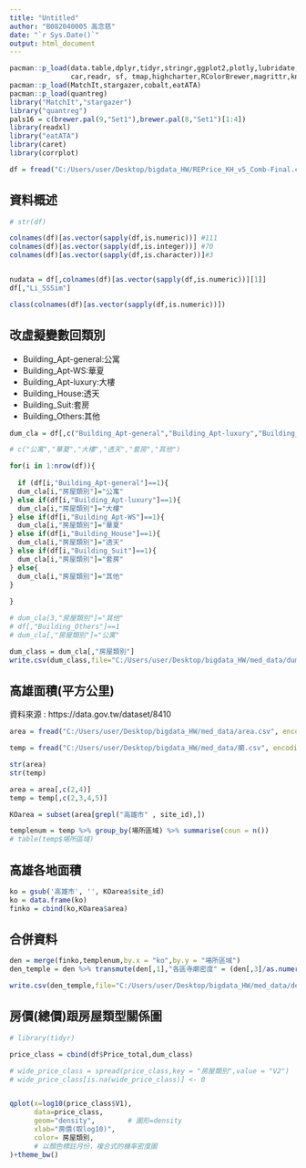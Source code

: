 ---
title: "Untitled"
author: "B082040005 高念慈"
date: "`r Sys.Date()`"
output: html_document
---

```{r}
pacman::p_load(data.table,dplyr,tidyr,stringr,ggplot2,plotly,lubridate,vcd,gridExtra,
               car,readr, sf, tmap,highcharter,RColorBrewer,magrittr,knitr,fastDummies)
pacman::p_load(MatchIt,stargazer,cobalt,eatATA)
pacman::p_load(quantreg)
library("MatchIt","stargazer")
library("quantreg")
pals16 = c(brewer.pal(9,"Set1"),brewer.pal(8,"Set1")[1:4])
library(readxl)
library("eatATA")
library(caret)
library(corrplot)
```

```{r setup, include=FALSE}

df = fread("C:/Users/user/Desktop/bigdata_HW/REPrice_KH_v5_Comb-Final.csv/REPrice_KH_v5_Comb-Final.csv", encoding = 'UTF-8', header = T)

```

## 資料概述

```{r }
# str(df)
```

```{r}

colnames(df)[as.vector(sapply(df,is.numeric))] #111
colnames(df)[as.vector(sapply(df,is.integer))] #70
colnames(df)[as.vector(sapply(df,is.character))]#3


nudata = df[,colnames(df)[as.vector(sapply(df,is.numeric))][1]]
df[,"Li_SSSim"]

class(colnames(df)[as.vector(sapply(df,is.numeric))])

```
## 改虛擬變數回類別

+ Building_Apt-general:公寓
+ Building_Apt-WS:華夏
+ Building_Apt-luxury:大樓
+ Building_House:透天
+ Building_Suit:套房
+ Building_Others:其他

```{r}

dum_cla = df[,c("Building_Apt-general","Building_Apt-luxury","Building_Apt-WS","Building_House","Building_Suit","Building_Others")]

```

```{r}

# c("公寓","華夏","大樓","透天","套房","其他")

for(i in 1:nrow(df)){
  
  if (df[i,"Building_Apt-general"]==1){
  dum_cla[i,"房屋類別"]="公寓"
} else if(df[i,"Building_Apt-luxury"]==1){
  dum_cla[i,"房屋類別"]="大樓"
} else if(df[i,"Building_Apt-WS"]==1){
  dum_cla[i,"房屋類別"]="華夏"
} else if(df[i,"Building_House"]==1){
  dum_cla[i,"房屋類別"]="透天"
} else if(df[i,"Building_Suit"]==1){
  dum_cla[i,"房屋類別"]="套房"
} else{
  dum_cla[i,"房屋類別"]="其他"
}
  
}

# dum_cla[3,"房屋類別"]="其他"
# df[,"Building_Others"]==1
# dum_cla[,"房屋類別"]="公寓"

```

```{r}

dum_class = dum_cla[,"房屋類別"]
write.csv(dum_class,file="C:/Users/user/Desktop/bigdata_HW/med_data/dum_class.csv",row.names = FALSE)

```

## 高雄面積(平方公里)

資料來源 : https://data.gov.tw/dataset/8410

```{r }

area = fread("C:/Users/user/Desktop/bigdata_HW/med_data/area.csv", encoding = 'UTF-8', header = T)

temp = fread("C:/Users/user/Desktop/bigdata_HW/med_data/廟.csv", encoding = 'UTF-8', header = T)

str(area)
str(temp)

```

```{r}
area = area[,c(2,4)]
temp = temp[,c(2,3,4,5)]
```

```{r}

KOarea = subset(area[grepl("高雄市" , site_id),])

templenum = temp %>% group_by(場所區域) %>% summarise(coun = n())
# table(temp$場所區域)

```

## 高雄各地面積

```{r}
ko = gsub('高雄市', '', KOarea$site_id)
ko = data.frame(ko)
finko = cbind(ko,KOarea$area)

```

## 合併資料

```{r}
den = merge(finko,templenum,by.x = "ko",by.y = "場所區域")
den_temple = den %>% transmute(den[,1],"各區寺廟密度" = (den[,3]/as.numeric(den[,2])))

write.csv(den_temple,file="C:/Users/user/Desktop/bigdata_HW/med_data/den_temple.csv",row.names = FALSE)

```

## 房價(總價)跟房屋類型關係圖

```{r}
# library(tidyr)

price_class = cbind(df$Price_total,dum_class)

# wide_price_class = spread(price_class,key = "房屋類別",value = "V2")
# wide_price_class[is.na(wide_price_class)] <- 0


qplot(x=log10(price_class$V1),                             
      data=price_class,                     
      geom="density",        # 圖形=density
      xlab="房價(取log10)",                         
      color= 房屋類別,
      # 以顏色標註月份，複合式的機率密度圖
)+theme_bw()

```

```{r}
```

```{r}
```

```{r}
```

```{r}
```
